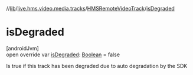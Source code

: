 //[lib](/api-reference/android/v2/home/content)/[live.hms.video.media.tracks](../index)/[HMSRemoteVideoTrack](index)/[isDegraded](is-degraded)

# isDegraded

[androidJvm]\
open override var [isDegraded](is-degraded): [Boolean](https://kotlinlang.org/api/latest/jvm/stdlib/kotlin/-boolean/index.html) = false

Is true if this track has been degraded due to auto degradation by the SDK
